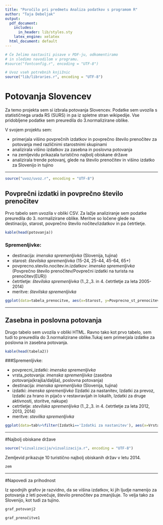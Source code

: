 ```yaml
---
title: "Poročilo pri predmetu Analiza podatkov s programom R"
author: "Taja Debeljak"
output:
  pdf_document:
    includes:
      in_header: lib/styles.sty
    latex_engine: xelatex
  html_document: default
---
```


```r
# Če želimo nastaviti pisave v PDF-ju, odkomentiramo
# in sledimo navodilom v programu.
#source("fontconfig.r", encoding = "UTF-8")

# Uvoz vseh potrebnih knjižnic
source("lib/libraries.r", encoding = "UTF-8")
```

# Potovanja Slovencev

Za temo projekta sem si izbrala potovanja Slovencev. Podatke sem uvozila s statističnega urada RS (SURS) in pa iz spletne stran wikipedije. Vse pridobljene podatke sem preuredila do 3.normalizirane oblike. 

V svojem projektu sem:

* primerjala višino povprečnih izdatkov in povprečno število prenočitev za potovanja med različnimi starostnimi skupinami
* analizirala višino izdatkov za zasebna in poslovna potovanja
* na zemljevidu prikazala turistično najbolj obiskane države
* analizirala trende potovanj, glede na število prenočitev in višino izdatko za Slovenijo in tujino

***


```r
source("uvoz/uvoz.r", encoding = "UTF-8")
```

## Povprečni izdatki in povprečno število prenočitev

Prvo tabelo sem uvozila v obliki CSV. Za lažje analiziranje sem podatke preuredila do 3. normalizirane oblike. Meritve so ločene glede na destinacijo, starost, povprečno število nočitev/izdatkov in pa četrtletje. 

```r
kable(head(potovanja))
```


### Spremenljivke:


* destinacija: _imenska spremenljivka_ (Slovenija, tujina)
* starost: _številska spremenljivka_ (15-24, 25-44, 45-64, 65+)
* povprecno.stevilo.nocitev.in.izdatkov: _imenska spremenljivka_ (Povprečno število prenočitev/Povprečni izdatki na turista na prenočitev(EUR))
* četrtletje: _številska spremenljivka_ (1.,2.,3. in 4. četrtletje za leta 2005-2014)
* meritve: _številska spremenljivka_



```r
ggplot(data=tabela_prenocitve, aes(x=Starost, y=Povprecno_st_prenocitev_tujina)) + geom_bar(stat="identity",fill="indianred",size=1)
```

***

## Zasebna in poslovna potovanja

Drugo tabelo sem uvozila v obliki HTML. Ravno tako kot prvo tabelo, sem tudi to preuredila do 3.normalizirane oblike.Tukaj sem primerjala izdatke za poslovna in zasebna potovanja.


```r
kable(head(tabela2))
```

###Spremenljivke:

* povprecni_izdatki: _imenska spremenljivka_
* vrsta_potovanja: _imenska spremenljivka_ (zasebna potovanja(krajša/daljša), poslovna potovanja)
* destinacija: _imenska spremenljivka_ (Slovenija, tujina)
* izdatki: _imenska spremenljivka_ (Izdatki za nastanitev, Izdatki za prevoz, Izdatki za hrano in pijačo v restavravijah in lokalih, Izdatki za druge aktivnosti, storitve, nakupe)
* cetrtletje: _stevilska spremenljivka_ (1.,2.,3. in 4. četrtletje za leta 2012, 2013, 2014)
* meritve: _stevilka spremenljivka_

```r
ggplot(data=tab%>%filter(Izdatki=='Izdatki za nastanitev'), aes(x=Vrsta_potovanja, y=`Meritve`, fill=Destinacija)) + geom_bar(stat = "identity", position = "dodge")
```

***

#Najbolj obiskane države

```r
source("vizualizacija/vizualizacija.r", encoding = "UTF-8")
```


Zemljevid prikazuje 10 turistično najbolj obiskanih držav v letu 2014.

```r
zem
```



***
#Napovedi za prihodnost

Iz spodnjih grafov je razvidno, da se višina izdatkov, ki jih ljudje namenijo za potovanja z leti povečuje, število prenočitev pa zmanjšuje. To velja tako za Slovenijo, kot tudi za tujino. 

```r
graf_potovanj2 
```

```r
graf_prenočitve1 
```


